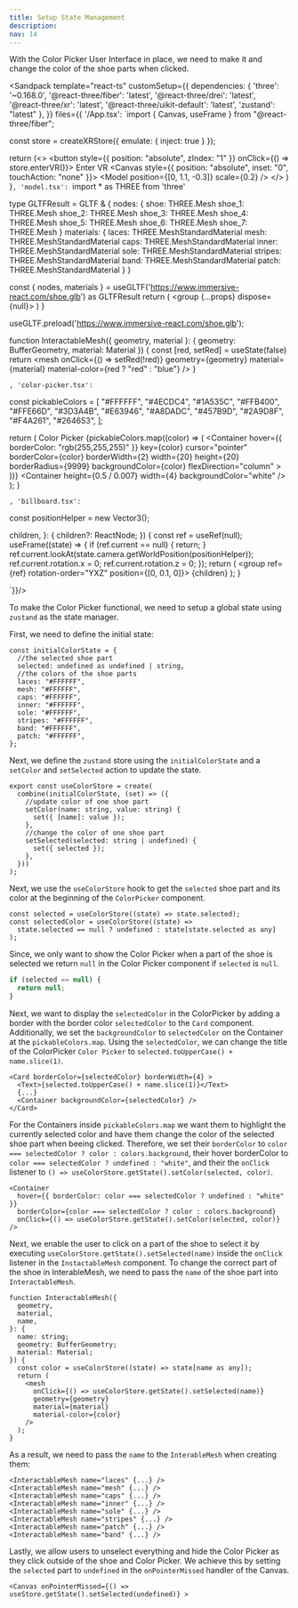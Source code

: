 ```yaml
---
title: Setup State Management
description:
nav: 14
---
```


With the Color Picker User Interface in place, we need to make it and change the color of the shoe parts when clicked.

<Sandpack
  template="react-ts"
  customSetup={{
    dependencies: {
      'three': '~0.168.0',
      '@react-three/fiber': 'latest',
      '@react-three/drei': 'latest',
      '@react-three/xr': 'latest',
      '@react-three/uikit-default': 'latest',
      'zustand': "latest"
    },
  }}
  files={{
    '/App.tsx': `import { Canvas, useFrame } from "@react-three/fiber";

const store = createXRStore({ emulate: { inject: true } });

  return (<>
    <button style={{ position: "absolute", zIndex: "1" }} onClick={() => store.enterVR()}>
        Enter VR
    </button>
    <Canvas style={{ position: "absolute", inset: "0", touchAction: "none" }}>
      <XR store={store}>
        <Environment preset="warehouse" />
        <Model position={[0, 1.1, -0.3]} scale={0.2} />
        <ColorPicker />
      </XR>
    </Canvas>
    </>
  )
}`, 'model.tsx': `import * as THREE from 'three'

type GLTFResult = GLTF & {
nodes: {
shoe: THREE.Mesh
shoe_1: THREE.Mesh
shoe_2: THREE.Mesh
shoe_3: THREE.Mesh
shoe_4: THREE.Mesh
shoe_5: THREE.Mesh
shoe_6: THREE.Mesh
shoe_7: THREE.Mesh
}
materials: {
laces: THREE.MeshStandardMaterial
mesh: THREE.MeshStandardMaterial
caps: THREE.MeshStandardMaterial
inner: THREE.MeshStandardMaterial
sole: THREE.MeshStandardMaterial
stripes: THREE.MeshStandardMaterial
band: THREE.MeshStandardMaterial
patch: THREE.MeshStandardMaterial
}
}

  const { nodes, materials } = useGLTF('https://www.immersive-react.com/shoe.glb') as GLTFResult
  return (
    <group {...props} dispose={null}>
      <InteractableMesh geometry={nodes.shoe.geometry} material={materials.laces} />
      <InteractableMesh geometry={nodes.shoe_1.geometry} material={materials.mesh} />
      <InteractableMesh geometry={nodes.shoe_2.geometry} material={materials.caps} />
      <InteractableMesh geometry={nodes.shoe_3.geometry} material={materials.inner} />
      <InteractableMesh geometry={nodes.shoe_4.geometry} material={materials.sole} />
      <InteractableMesh
        geometry={nodes.shoe_5.geometry}
        material={materials.stripes}
      />
      <InteractableMesh geometry={nodes.shoe_6.geometry} material={materials.band} />
      <InteractableMesh geometry={nodes.shoe_7.geometry} material={materials.patch} />
    </group>
  )
}

useGLTF.preload('https://www.immersive-react.com/shoe.glb');

function InteractableMesh({ geometry, material }: { geometry: BufferGeometry, material: Material }) {
const [red, setRed] = useState(false)
return <mesh onClick={() => setRed(!red)} geometry={geometry} material={material} material-color={red ? "red" : "blue"} />
}

`, 'color-picker.tsx': `

const pickableColors = [
"#FFFFFF",
"#4ECDC4",
"#1A535C",
"#FFB400",
"#FFE66D",
"#3D3A4B",
"#E63946",
"#A8DADC",
"#457B9D",
"#2A9D8F",
"#F4A261",
"#264653",
];

  return (
    <Billboard>
      <Root
        pixelSize={0.007}
        anchorY="bottom"
        flexDirection="column"
        alignItems="center"
      >
        <Card padding={16} display="flex" flexDirection="column" gap={16}>
          <Text>Color Picker</Text>
          <Container
            display="flex"
            flexDirection="row"
            gap={12}
            flexWrap="wrap"
            maxWidth={200}
            justifyContent="space-between"
          >
            {pickableColors.map((color) => (
              <Container
                hover={{ borderColor: "rgb(255,255,255)" }}
                key={color}
                cursor="pointer"
                borderColor={color}
                borderWidth={2}
                width={20}
                height={20}
                borderRadius={9999}
                backgroundColor={color}
                flexDirection="column"
              ></Container>
            ))}
          </Container>
        </Card>
        <Container height={0.5 / 0.007} width={4} backgroundColor="white" />
      </Root>
    </Billboard>
  );
}

`, 'billboard.tsx': `

const positionHelper = new Vector3();

children,
}: {
children?: ReactNode;
}) {
const ref = useRef<Group>(null);
useFrame((state) => {
if (ref.current == null) {
return;
}
ref.current.lookAt(state.camera.getWorldPosition(positionHelper));
ref.current.rotation.x = 0;
ref.current.rotation.z = 0;
});
return (
<group ref={ref} rotation-order="YXZ" position={[0, 0.1, 0]}>
{children}
</group>
);
}

`}}/>

To make the Color Picker functional, we need to setup a global state using `zustand` as the state manager.

First, we need to define the initial state:

```tsx
const initialColorState = {
  //the selected shoe part
  selected: undefined as undefined | string,
  //the colors of the shoe parts
  laces: "#FFFFFF",
  mesh: "#FFFFFF",
  caps: "#FFFFFF",
  inner: "#FFFFFF",
  sole: "#FFFFFF",
  stripes: "#FFFFFF",
  band: "#FFFFFF",
  patch: "#FFFFFF",
};
```

Next, we define the `zustand` store using the `initialColorState` and a `setColor` and `setSelected` action to update the state.

```tsx
export const useColorStore = create(
  combine(initialColorState, (set) => ({
    //update color of one shoe part
    setColor(name: string, value: string) {
      set({ [name]: value });
    },
    //change the color of one shoe part
    setSelected(selected: string | undefined) {
      set({ selected });
    },
  }))
);
```

Next, we use the `useColorStore` hook to get the `selected` shoe part and its color at the beginning of the `ColorPicker` component.

```tsx
const selected = useColorStore((state) => state.selected);
const selectedColor = useColorStore((state) =>
  state.selected == null ? undefined : state[state.selected as any]
);
```

Since, we only want to show the Color Picker when a part of the shoe is selected we return `null` in the Color Picker component if `selected` is `null`.

```ts
if (selected == null) {
  return null;
}
```

Next, we want to display the `selectedColor` in the ColorPicker by adding a border with the border color `selectedColor` to the `Card` component.
Additionally, we set the `backgroundColor` to `selectedColor` on the Container at the `pickableColors.map`.
Using the `selectedColor`, we can change the title of the ColorPicker `Color Picker` to `selected.toUpperCase() + name.slice(1)`.

```tsx
<Card borderColor={selectedColor} borderWidth={4} >
  <Text>{selected.toUpperCase() + name.slice(1)}</Text>
  {...}
  <Container backgroundColor={selectedColor} />
</Card>
```

For the Containers inside `pickableColors.map` we want them to highlight the currently selected color and have them change the color of the selected shoe part when beeing clicked.
Therefore, we set their `borderColor` to `color === selectedColor ? color : colors.background`, their hover borderColor to `color === selectedColor ? undefined : "white"`, and their the `onClick` listener to `() => useColorStore.getState().setColor(selected, color)`.

```tsx
<Container
  hover={{ borderColor: color === selectedColor ? undefined : "white" }}
  borderColor={color === selectedColor ? color : colors.background}
  onClick={() => useColorStore.getState().setColor(selected, color)}
/>
```

Next, we enable the user to click on a part of the shoe to select it by executing `useColorStore.getState().setSelected(name)` inside the `onClick` listener in the `InstactableMesh` component.
To change the correct part of the shoe in InterableMesh, we need to pass the `name` of the shoe part into `InteractableMesh`.

```tsx
function InteractableMesh({
  geometry,
  material,
  name,
}: {
  name: string;
  geometry: BufferGeometry;
  material: Material;
}) {
  const color = useColorStore((state) => state[name as any]);
  return (
    <mesh
      onClick={() => useColorStore.getState().setSelected(name)}
      geometry={geometry}
      material={material}
      material-color={color}
    />
  );
}
```

As a result, we need to pass the `name` to the `InterableMesh` when creating them:

```tsx
<InteractableMesh name="laces" {...} />
<InteractableMesh name="mesh" {...} />
<InteractableMesh name="caps" {...} />
<InteractableMesh name="inner" {...} />
<InteractableMesh name="sole" {...} />
<InteractableMesh name="stripes" {...} />
<InteractableMesh name="patch" {...} />
<InteractableMesh name="band" {...} />
```

Lastly, we allow users to unselect everything and hide the Color Picker as they click outside of the shoe and Color Picker. We achieve this by setting the `selected` part to `undefined` in the `onPointerMissed` handler of the Canvas.

```tsx
<Canvas onPointerMissed={() => useStore.getState().setSelected(undefined)} >
```
